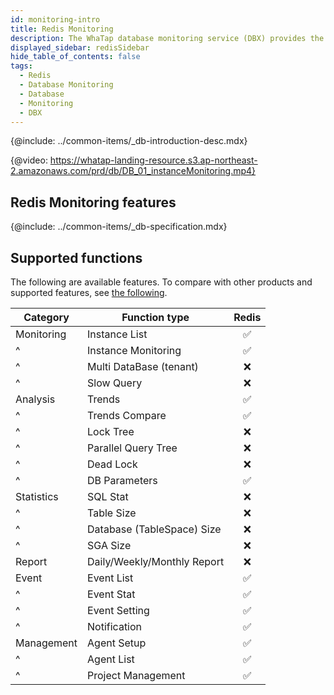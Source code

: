 ```yaml
---
id: monitoring-intro
title: Redis Monitoring
description: The WhaTap database monitoring service (DBX) provides the performance monitoring service by collecting data based on queries.
displayed_sidebar: redisSidebar
hide_table_of_contents: false
tags:
  - Redis
  - Database Monitoring
  - Database
  - Monitoring
  - DBX
---
```


{@include: ../common-items/_db-introduction-desc.mdx} 

{@video: https://whatap-landing-resource.s3.ap-northeast-2.amazonaws.com/prd/db/DB_01_instanceMonitoring.mp4}

## Redis Monitoring features

{@include: ../common-items/_db-specification.mdx}

## Supported functions

The following are available features. To compare with other products and supported features, see [the following](../support-env#compare-db).

| Category   | Function type               |              Redis              |
| ---------- | --------------------------- | :-----------------------------: |
| Monitoring | Instance List               | <span class='emoji-ok'>✅</span> |
| ^          | Instance Monitoring         | <span class='emoji-ok'>✅</span> |
| ^          | Multi DataBase (tenant)     | <span class='emoji-no'>❌</span> |
| ^          | Slow Query                  | <span class='emoji-no'>❌</span> |
| Analysis   | Trends                      | <span class='emoji-ok'>✅</span> |
| ^          | Trends Compare              | <span class='emoji-ok'>✅</span> |
| ^          | Lock Tree                   | <span class='emoji-no'>❌</span> |
| ^          | Parallel Query Tree         | <span class='emoji-no'>❌</span> |
| ^          | Dead Lock                   | <span class='emoji-no'>❌</span> |
| ^          | DB Parameters               | <span class='emoji-ok'>✅</span> |
| Statistics | SQL Stat                    | <span class='emoji-no'>❌</span> |
| ^          | Table Size                  | <span class='emoji-no'>❌</span> |
| ^          | Database (TableSpace) Size  | <span class='emoji-no'>❌</span> |
| ^          | SGA Size                    | <span class='emoji-no'>❌</span> |
| Report     | Daily/Weekly/Monthly Report | <span class='emoji-no'>❌</span> |
| Event      | Event List                  | <span class='emoji-ok'>✅</span> |
| ^          | Event Stat                  | <span class='emoji-ok'>✅</span> |
| ^          | Event Setting               | <span class='emoji-ok'>✅</span> |
| ^          | Notification                | <span class='emoji-ok'>✅</span> |
| Management | Agent Setup                 | <span class='emoji-ok'>✅</span> |
| ^          | Agent List                  | <span class='emoji-ok'>✅</span> |
| ^          | Project Management          | <span class='emoji-ok'>✅</span> |
